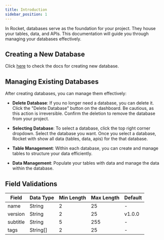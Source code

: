 ```yaml
---
title: Introduction
sidebar_position: 1
---
```


In Rocket, databases serve as the foundation for your project. They house your tables, data, and APIs. This documentation will guide you through managing your databases effectively.

## Creating a New Database

Click [here](/docs/get-started/database) to check the docs for creating new database.

## Managing Existing Databases

After creating databases, you can manage them effectively:

- **Delete Database**: If you no longer need a database, you can delete it. Click the "Delete Database" button on the dashboard. Be cautious, as this action is irreversible. Confirm the deletion to remove the database from your project.

- **Selecting Database**: To select a database, click the top right corner dropdown. Select the database you want. Once you select a database, Rocket with show all data (tables, data, apis) for the that database.

- **Table Management**: Within each database, you can create and manage tables to structure your data efficiently.

- **Data Management**: Populate your tables with data and manage the data within the database.

## Field Validations

| Field    | Data Type | Min Length | Max Length | Default |
| -------- | --------- | ---------- | ---------- | ------- |
| name     | String    | 2          | 25         | -       |
| version  | String    | 2          | 25         | v1.0.0  |
| subtitle | String    | 5          | 255        | -       |
| tags     | String[]  | 2          | 25         | -       |
